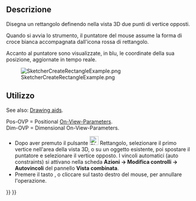 <languages/>

<div class="mw-translate-fuzzy">
{{Docnav/it|[[Sketcher_CreatePolyline/it|Polilinea]]|[[Sketcher_CompCreateRegularPolygon/it|Poligoni regolari]]|[[Sketcher_Workbench/it|Sketcher]]|IconL=Sketcher_CreatePolyline.svg|IconC=Workbench_Sketcher.svg|IconR=Sketcher_CompCreateRegularPolygon.png}}
</div>

<div class="mw-translate-fuzzy">
{{GuiCommand/it|Name=Sketcher CreateRectangle|Name/it=Rettangolo|Workbenches=[[Sketcher Workbench/it|Sketcher]]|MenuLocation=Sketch → Geometrie → Rettangolo|Shortcut={{KEY|R}}|SeeAlso=[[Sketcher CreatePolyline/it|Polilinea]]}}
</div>

<span id="Description"></span>
==Descrizione==

<div class="mw-translate-fuzzy">
Disegna un rettangolo definendo nella vista 3D due punti di vertice opposti.

Quando si avvia lo strumento, il puntatore del mouse assume la forma di croce bianca accompagnata dall'icona rossa di rettangolo.

Accanto al puntatore sono visualizzate, in blu, le coordinate della sua posizione, aggiornate in tempo reale.
</div>

[[Image:SketcherCreateRectangleExample.png‎]]

<span id="Usage"></span>
==Utilizzo==

See also: [[Sketcher_Workbench#Drawing_aids|Drawing aids]].

Pos-OVP = Positional [[Sketcher_Preferences#General|On-View-Parameters]]. {{Version|1.0}}<br>
Dim-OVP = Dimensional On-View-Parameters. {{Version|1.0}}

<div class="mw-translate-fuzzy">
* Dopo aver premuto il pulsante [[Image:Sketcher_CreateRectangle.svg|24px]] Rettangolo, selezionare il primo vertice nell'area della vista 3D, o su un oggetto esistente, poi spostare il puntatore e selezionare il vertice opposto. I vincoli automatici (auto constraints) si attivano nella scheda '''Azioni → Modifica controlli → Autovincoli''' del pannello '''Vista combinata'''.
* Premere il tasto {{KEY|Esc}}, o cliccare sul tasto destro del mouse, per annullare l'operazione.
</div>


<div class="mw-translate-fuzzy">
{{Docnav/it|[[Sketcher_CreatePolyline/it|Polilinea]]|[[Sketcher_CompCreateRegularPolygon/it|Poligoni regolari]]|[[Sketcher_Workbench/it|Sketcher]]|IconL=Sketcher_CreatePolyline.svg|IconC=Workbench_Sketcher.svg|IconR=Sketcher_CompCreateRegularPolygon.png}}
</div>

{{Sketcher_Tools_navi{{#translation:}}}}
{{Userdocnavi{{#translation:}}}}